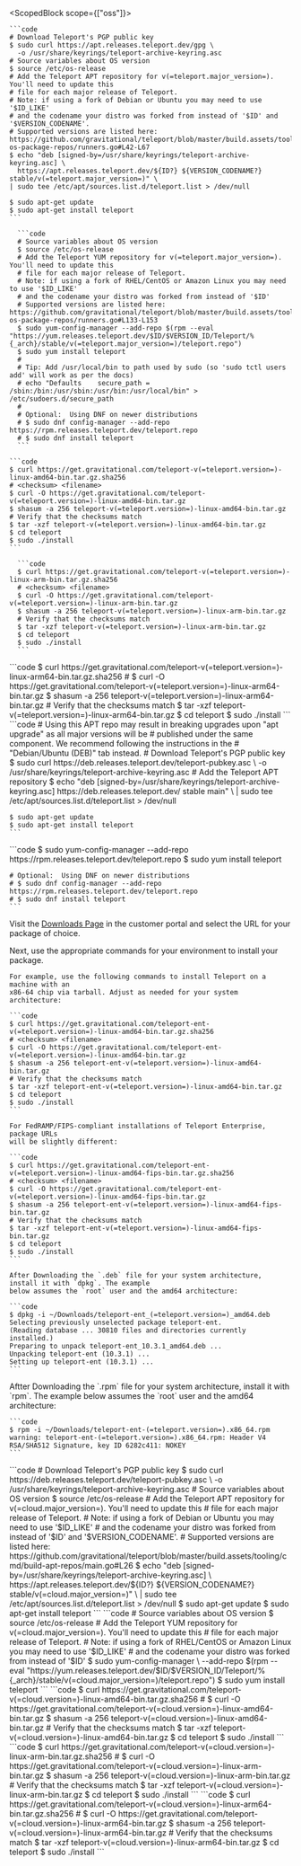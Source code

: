 <ScopedBlock scope={["oss"]}>
<Tabs>
  <TabItem label="Debian/Ubuntu (DEB)">

    ```code
    # Download Teleport's PGP public key
    $ sudo curl https://apt.releases.teleport.dev/gpg \
      -o /usr/share/keyrings/teleport-archive-keyring.asc
    # Source variables about OS version
    $ source /etc/os-release
    # Add the Teleport APT repository for v(=teleport.major_version=). You'll need to update this
    # file for each major release of Teleport.
    # Note: if using a fork of Debian or Ubuntu you may need to use '$ID_LIKE'
    # and the codename your distro was forked from instead of '$ID' and '$VERSION_CODENAME'.
    # Supported versions are listed here: https://github.com/gravitational/teleport/blob/master/build.assets/tooling/cmd/build-os-package-repos/runners.go#L42-L67
    $ echo "deb [signed-by=/usr/share/keyrings/teleport-archive-keyring.asc] \
      https://apt.releases.teleport.dev/${ID?} ${VERSION_CODENAME?} stable/v(=teleport.major_version=)" \
    | sudo tee /etc/apt/sources.list.d/teleport.list > /dev/null

    $ sudo apt-get update
    $ sudo apt-get install teleport
    ```

  </TabItem>
  <TabItem label="Amazon Linux 2/RHEL/CentOS (RPM)">

      ```code
      # Source variables about OS version
      $ source /etc/os-release
      # Add the Teleport YUM repository for v(=teleport.major_version=). You'll need to update this
      # file for each major release of Teleport.
      # Note: if using a fork of RHEL/CentOS or Amazon Linux you may need to use '$ID_LIKE'
      # and the codename your distro was forked from instead of '$ID'
      # Supported versions are listed here: https://github.com/gravitational/teleport/blob/master/build.assets/tooling/cmd/build-os-package-repos/runners.go#L133-L153
      $ sudo yum-config-manager --add-repo $(rpm --eval "https://yum.releases.teleport.dev/$ID/$VERSION_ID/Teleport/%{_arch}/stable/v(=teleport.major_version=)/teleport.repo")
      $ sudo yum install teleport
      #
      # Tip: Add /usr/local/bin to path used by sudo (so 'sudo tctl users add' will work as per the docs)
      # echo "Defaults    secure_path = /sbin:/bin:/usr/sbin:/usr/bin:/usr/local/bin" > /etc/sudoers.d/secure_path
      #
      # Optional:  Using DNF on newer distributions
      # $ sudo dnf config-manager --add-repo https://rpm.releases.teleport.dev/teleport.repo
      # $ sudo dnf install teleport
      ```

  </TabItem>
  <TabItem label="Tarball">

    ```code
    $ curl https://get.gravitational.com/teleport-v(=teleport.version=)-linux-amd64-bin.tar.gz.sha256
    # <checksum> <filename>
    $ curl -O https://get.gravitational.com/teleport-v(=teleport.version=)-linux-amd64-bin.tar.gz
    $ shasum -a 256 teleport-v(=teleport.version=)-linux-amd64-bin.tar.gz
    # Verify that the checksums match
    $ tar -xzf teleport-v(=teleport.version=)-linux-amd64-bin.tar.gz
    $ cd teleport
    $ sudo ./install
    ```

  </TabItem>

  <TabItem label="ARMv7 (32-bit)">

      ```code
      $ curl https://get.gravitational.com/teleport-v(=teleport.version=)-linux-arm-bin.tar.gz.sha256
      # <checksum> <filename>
      $ curl -O https://get.gravitational.com/teleport-v(=teleport.version=)-linux-arm-bin.tar.gz
      $ shasum -a 256 teleport-v(=teleport.version=)-linux-arm-bin.tar.gz
      # Verify that the checksums match
      $ tar -xzf teleport-v(=teleport.version=)-linux-arm-bin.tar.gz
      $ cd teleport
      $ sudo ./install
      ```

  </TabItem>
  <TabItem label="ARM64/ARMv8 (64-bit)">
    ```code
    $ curl https://get.gravitational.com/teleport-v(=teleport.version=)-linux-arm64-bin.tar.gz.sha256
    # <checksum> <filename>
    $ curl -O https://get.gravitational.com/teleport-v(=teleport.version=)-linux-arm64-bin.tar.gz
    $ shasum -a 256 teleport-v(=teleport.version=)-linux-arm64-bin.tar.gz
    # Verify that the checksums match
    $ tar -xzf teleport-v(=teleport.version=)-linux-arm64-bin.tar.gz
    $ cd teleport
    $ sudo ./install
        ```
  </TabItem>
  <TabItem label="Debian/Ubuntu Legacy (DEB)">
    ```code
    # Using this APT repo may result in breaking upgrades upon "apt upgrade" as all major versions will be
    # published under the same component. We recommend following the instructions in the
    # "Debian/Ubuntu (DEB)" tab instead.
    # Download Teleport's PGP public key
    $ sudo curl https://deb.releases.teleport.dev/teleport-pubkey.asc \
      -o /usr/share/keyrings/teleport-archive-keyring.asc
    # Add the Teleport APT repository
    $ echo "deb [signed-by=/usr/share/keyrings/teleport-archive-keyring.asc] https://deb.releases.teleport.dev/ stable main" \
    | sudo tee /etc/apt/sources.list.d/teleport.list > /dev/null

    $ sudo apt-get update
    $ sudo apt-get install teleport
    ```
  </TabItem>
  <TabItem label="Amazon Linux 2/RHEL Legacy (RPM)">
    ```code
    $ sudo yum-config-manager --add-repo https://rpm.releases.teleport.dev/teleport.repo
    $ sudo yum install teleport

    # Optional:  Using DNF on newer distributions
    # $ sudo dnf config-manager --add-repo https://rpm.releases.teleport.dev/teleport.repo
    # $ sudo dnf install teleport
    ```
  </TabItem>

</Tabs>
</ScopedBlock>
<ScopedBlock scope={["enterprise"]}>

Visit the [Downloads Page](https://dashboard.gravitational.com/web/downloads) in
the customer portal and select the URL for your package of choice.

Next, use the appropriate commands for your environment to install your package.

<Tabs>
  <TabItem label="tar.gz">

    For example, use the following commands to install Teleport on a machine with an
    x86-64 chip via tarball. Adjust as needed for your system architecture:

    ```code
    $ curl https://get.gravitational.com/teleport-ent-v(=teleport.version=)-linux-amd64-bin.tar.gz.sha256
    # <checksum> <filename>
    $ curl -O https://get.gravitational.com/teleport-ent-v(=teleport.version=)-linux-amd64-bin.tar.gz
    $ shasum -a 256 teleport-ent-v(=teleport.version=)-linux-amd64-bin.tar.gz
    # Verify that the checksums match
    $ tar -xzf teleport-ent-v(=teleport.version=)-linux-amd64-bin.tar.gz
    $ cd teleport
    $ sudo ./install
    ```

    For FedRAMP/FIPS-compliant installations of Teleport Enterprise, package URLs
    will be slightly different:

    ```code
    $ curl https://get.gravitational.com/teleport-ent-v(=teleport.version=)-linux-amd64-fips-bin.tar.gz.sha256
    # <checksum> <filename>
    $ curl -O https://get.gravitational.com/teleport-ent-v(=teleport.version=)-linux-amd64-fips-bin.tar.gz
    $ shasum -a 256 teleport-ent-v(=teleport.version=)-linux-amd64-fips-bin.tar.gz
    # Verify that the checksums match
    $ tar -xzf teleport-ent-v(=teleport.version=)-linux-amd64-fips-bin.tar.gz
    $ cd teleport
    $ sudo ./install
    ```

  </TabItem>
  <TabItem label="deb Package">

    After Downloading the `.deb` file for your system architecture, install it with `dpkg`. The example
    below assumes the `root` user and the amd64 architecture:

    ```code
    $ dpkg -i ~/Downloads/teleport-ent_(=teleport.version=)_amd64.deb
    Selecting previously unselected package teleport-ent.
    (Reading database ... 30810 files and directories currently installed.)
    Preparing to unpack teleport-ent_10.3.1_amd64.deb ...
    Unpacking teleport-ent (10.3.1) ...
    Setting up teleport-ent (10.3.1) ...
    ```

  </TabItem>
  <TabItem label="Amazon Linux 2/RHEL (RPM)">
    Aftter Downloading the `.rpm` file for your system architecture, install it with `rpm`. The example
    below assumes the `root` user and the amd64 architecture:

    ```code
    $ rpm -i ~/Downloads/teleport-ent-(=teleport.version=).x86_64.rpm
    warning: teleport-ent-(=teleport.version=).x86_64.rpm: Header V4 RSA/SHA512 Signature, key ID 6282c411: NOKEY
    ```
  </TabItem>
</Tabs>
</ScopedBlock>
<ScopedBlock scope={["cloud"]}>
<Tabs>
  <TabItem label="Debian/Ubuntu (DEB)">
    ```code
    # Download Teleport's PGP public key
    $ sudo curl https://deb.releases.teleport.dev/teleport-pubkey.asc \
      -o /usr/share/keyrings/teleport-archive-keyring.asc
    # Source variables about OS version
    $ source /etc/os-release
    # Add the Teleport APT repository for v(=cloud.major_version=). You'll need to update this
    # file for each major release of Teleport.
    # Note: if using a fork of Debian or Ubuntu you may need to use '$ID_LIKE'
    # and the codename your distro was forked from instead of '$ID' and '$VERSION_CODENAME'.
    # Supported versions are listed here: https://github.com/gravitational/teleport/blob/master/build.assets/tooling/cmd/build-apt-repos/main.go#L26
    $ echo "deb [signed-by=/usr/share/keyrings/teleport-archive-keyring.asc] \
      https://apt.releases.teleport.dev/${ID?} ${VERSION_CODENAME?} stable/v(=cloud.major_version=)" \
    | sudo tee /etc/apt/sources.list.d/teleport.list > /dev/null
    $ sudo apt-get update
    $ sudo apt-get install teleport
        ```
  </TabItem>
  <TabItem label="Amazon Linux 2/RHEL (RPM)">
    ```code
    # Source variables about OS version
    $ source /etc/os-release
    # Add the Teleport YUM repository for v(=cloud.major_version=). You'll need to update this
    # file for each major release of Teleport.
    # Note: if using a fork of RHEL/CentOS or Amazon Linux you may need to use '$ID_LIKE'
    # and the codename your distro was forked from instead of '$ID'
    $ sudo yum-config-manager \
        --add-repo $(rpm --eval "https://yum.releases.teleport.dev/$ID/$VERSION_ID/Teleport/%{_arch}/stable/v(=cloud.major_version=)/teleport.repo")
    $ sudo yum install teleport
    ```

  </TabItem>
  <TabItem label="Tarball">
    ```code
    $ curl https://get.gravitational.com/teleport-v(=cloud.version=)-linux-amd64-bin.tar.gz.sha256
    # <checksum> <filename>
    $ curl -O https://get.gravitational.com/teleport-v(=cloud.version=)-linux-amd64-bin.tar.gz
    $ shasum -a 256 teleport-v(=cloud.version=)-linux-amd64-bin.tar.gz
    # Verify that the checksums match
    $ tar -xzf teleport-v(=cloud.version=)-linux-amd64-bin.tar.gz
    $ cd teleport
    $ sudo ./install
    ```
  </TabItem>
  <TabItem label="ARMv7 (32-bit)">
    ```code
    $ curl https://get.gravitational.com/teleport-v(=cloud.version=)-linux-arm-bin.tar.gz.sha256
    # <checksum> <filename>
    $ curl -O https://get.gravitational.com/teleport-v(=cloud.version=)-linux-arm-bin.tar.gz
    $ shasum -a 256 teleport-v(=cloud.version=)-linux-arm-bin.tar.gz
    # Verify that the checksums match
    $ tar -xzf teleport-v(=cloud.version=)-linux-arm-bin.tar.gz
    $ cd teleport
    $ sudo ./install
    ```
  </TabItem>
  <TabItem label="ARM64/ARMv8 (64-bit)">
    ```code
    $ curl https://get.gravitational.com/teleport-v(=cloud.version=)-linux-arm64-bin.tar.gz.sha256
    # <checksum> <filename>
    $ curl -O https://get.gravitational.com/teleport-v(=cloud.version=)-linux-arm64-bin.tar.gz
    $ shasum -a 256 teleport-v(=cloud.version=)-linux-arm64-bin.tar.gz
    # Verify that the checksums match
    $ tar -xzf teleport-v(=cloud.version=)-linux-arm64-bin.tar.gz
    $ cd teleport
    $ sudo ./install
    ```
  </TabItem>
</Tabs>
</ScopedBlock>
